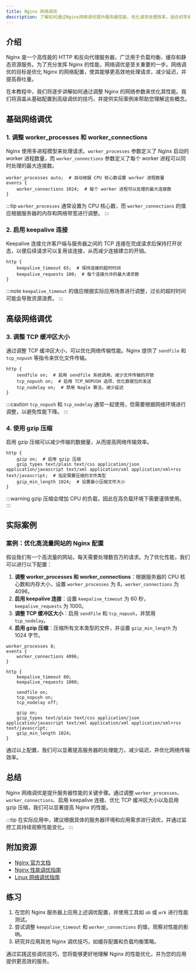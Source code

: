 ```yaml
---
title: Nginx 网络调优
description: 了解如何通过Nginx网络调优提升服务器性能，优化请求处理效率，适合初学者学习。
---
```


## 介绍

Nginx 是一个高性能的 HTTP 和反向代理服务器，广泛用于负载均衡、缓存和静态资源服务。为了充分发挥 Nginx 的性能，网络调优是至关重要的一步。网络调优的目标是优化 Nginx 的网络配置，使其能够更高效地处理请求，减少延迟，并提高吞吐量。

在本教程中，我们将逐步讲解如何通过调整 Nginx 的网络参数来优化其性能。我们将涵盖从基础配置到高级调优的技巧，并提供实际案例来帮助您理解这些概念。

## 基础网络调优

### 1. 调整 worker_processes 和 worker_connections

Nginx 使用多进程模型来处理请求。`worker_processes` 参数定义了 Nginx 启动的 worker 进程数量，而 `worker_connections` 参数定义了每个 worker 进程可以同时处理的最大连接数。

```nginx
worker_processes auto;  # 自动根据 CPU 核心数设置 worker 进程数量
events {
    worker_connections 1024;  # 每个 worker 进程可以处理的最大连接数
}
```

:::tip
`worker_processes` 通常设置为 CPU 核心数，而 `worker_connections` 的值应根据服务器的内存和网络带宽进行调整。
:::

### 2. 启用 keepalive 连接

Keepalive 连接允许客户端与服务器之间的 TCP 连接在完成请求后保持打开状态，以便后续请求可以复用该连接，从而减少连接建立的开销。

```nginx
http {
    keepalive_timeout 65;  # 保持连接的超时时间
    keepalive_requests 100;  # 每个连接允许的最大请求数
}
```

:::note
`keepalive_timeout` 的值应根据实际应用场景进行调整，过长的超时时间可能会导致资源浪费。
:::

## 高级网络调优

### 3. 调整 TCP 缓冲区大小

通过调整 TCP 缓冲区大小，可以优化网络传输性能。Nginx 提供了 `sendfile` 和 `tcp_nopush` 等指令来优化文件传输。

```nginx
http {
    sendfile on;  # 启用 sendfile 系统调用，减少文件传输的开销
    tcp_nopush on;  # 启用 TCP_NOPUSH 选项，优化数据包的发送
    tcp_nodelay on;  # 禁用 Nagle 算法，减少延迟
}
```

:::caution
`tcp_nopush` 和 `tcp_nodelay` 通常一起使用，但需要根据网络环境进行调整，以避免性能下降。
:::

### 4. 使用 gzip 压缩

启用 gzip 压缩可以减少传输的数据量，从而提高网络传输效率。

```nginx
http {
    gzip on;  # 启用 gzip 压缩
    gzip_types text/plain text/css application/json application/javascript text/xml application/xml application/xml+rss text/javascript;  # 指定需要压缩的文件类型
    gzip_min_length 1024;  # 设置最小压缩文件大小
}
```

:::warning
gzip 压缩会增加 CPU 的负载，因此在高负载环境下需要谨慎使用。
:::

## 实际案例

### 案例：优化高流量网站的 Nginx 配置

假设我们有一个高流量的网站，每天需要处理数百万的请求。为了优化性能，我们可以进行以下配置：

1. **调整 worker_processes 和 worker_connections**：根据服务器的 CPU 核心数和内存大小，设置 `worker_processes` 为 8，`worker_connections` 为 4096。
2. **启用 keepalive 连接**：设置 `keepalive_timeout` 为 60 秒，`keepalive_requests` 为 1000。
3. **调整 TCP 缓冲区大小**：启用 `sendfile` 和 `tcp_nopush`，并禁用 `tcp_nodelay`。
4. **启用 gzip 压缩**：压缩所有文本类型的文件，并设置 `gzip_min_length` 为 1024 字节。

```nginx
worker_processes 8;
events {
    worker_connections 4096;
}

http {
    keepalive_timeout 60;
    keepalive_requests 1000;

    sendfile on;
    tcp_nopush on;
    tcp_nodelay off;

    gzip on;
    gzip_types text/plain text/css application/json application/javascript text/xml application/xml application/xml+rss text/javascript;
    gzip_min_length 1024;
}
```

通过以上配置，我们可以显著提高服务器的处理能力，减少延迟，并优化网络传输效率。

## 总结

Nginx 网络调优是提升服务器性能的关键步骤。通过调整 `worker_processes`、`worker_connections`、启用 keepalive 连接、优化 TCP 缓冲区大小以及启用 gzip 压缩，我们可以显著提高 Nginx 的性能。

:::tip
在实际应用中，建议根据具体的服务器环境和应用需求进行调优，并通过监控工具持续观察性能变化。
:::

## 附加资源

- [Nginx 官方文档](https://nginx.org/en/docs/)
- [Nginx 性能调优指南](https://www.nginx.com/blog/tuning-nginx/)
- [Linux 网络调优指南](https://www.kernel.org/doc/html/latest/networking/scaling.html)

## 练习

1. 在您的 Nginx 服务器上应用上述调优配置，并使用工具如 `ab` 或 `wrk` 进行性能测试。
2. 尝试调整 `keepalive_timeout` 和 `worker_connections` 的值，观察对性能的影响。
3. 研究并应用其他 Nginx 调优技巧，如缓存配置和负载均衡策略。

通过实践这些调优技巧，您将能够更好地理解 Nginx 的性能优化，并为您的应用提供更高效的服务。